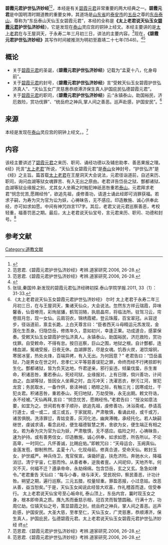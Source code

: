 {{refimprove|time=2014-09-06T14:56:57+00:00}}
'''碧霞元君护世弘济妙经'''<ref> {{Cite book | author =  | title = 道藏| location = 中国 | publisher = 文物出版社、上海书店、天津古籍出版社联合出版 | date = 1988 | pages = 44 | ISBN = 9787805695280 | language = 中文 }} </ref><ref name="B">范恩君.《碧霞元君护世弘济妙经》考辨.道家研究.2006, 26-28.</ref>，本经是有关[[碧霞元君|碧霞元君]]非常重要的两大经典之一。'''碧霞元君'''是中国明清时期道教的重要女神，其道场是[[山东省|山东省]]的[[泰安市|泰安市]]的[[五岳|五岳]]之尊的[[东岳|东岳]][[泰山|泰山]]，尊称为“东岳泰山天仙玉女碧霞元君”，本经的全称是'''《太上老君说天仙玉女[[碧霞元君|碧霞元君]]护世弘济妙经'''》，它是发现在[[泰山|泰山]]灵应宫的铜钟上经文。本经主要讲的是[[太上老君|太上老君]]在与王屋洞天，于永寿二年三月初三日，讲法的主要内容。<ref name="B">范恩君.《碧霞元君护世弘济妙经》考辨.道家研究.2006, 26-28.</ref>现在，'''《碧霞元君护世弘济妙经》'''其写作时间被推测为明初至嘉靖二十七年(1548)。<ref name="D">{{Cite web |url=http://www.douban.com/group/topic/16305595/ |title=《碧霞元君护世弘济妙经》考辨 |accessdate=2014-10-04 |archive-date=2014-10-06 |archive-url=https://web.archive.org/web/20141006112853/http://www.douban.com/group/topic/16305595/ |dead-url=no }}</ref><ref name="C"> 张琰,秦国帅.新发现的碧霞元君弘济经碑初探.泰山学院学报.2011, 33（1）：31-33.</ref>

== 概论 ==
* 关于[[碧霞元君|碧霞元君]]的圣诞，《'''碧霞元君护世弘济妙经'''》记载为“孟夏十八，化身母前”。
* 关于[[碧霞元君|碧霞元君]]的封号，《'''碧霞元君护世弘济妙经'''》言“受敕天仙玉女碧霞护世弘济真人”、“天仙玉女广灵慈惠恭顺溥济保生真人护国庇民弘德碧霞元君”。
* 关于[[碧霞元君|碧霞元君]]的职司，《'''碧霞元君护世弘济妙经'''》云:“永镇泰山，助国裕民，济厄救险，赏功伐罪”、“统岳府之神兵,掌人间之善恶。巡声赴感，护国安民”。<ref>《太上老君说天仙玉女碧霞元君护世弘济妙经》 尔时  太上老君于永寿二年三月初三日，在与王屋洞天，集诸天仙众，大会说法。忽然东方祥云瑞霞，异味馨香，仙音嘹亮，彩珣层旙，鹤驾羽辂，执扇晶帘，将临法所。驻驾习云，帘卷扇月忽，现一女仙。云肩羽衣，锦绣霞裙，登云珠履，百宝翠冠。从容迓步，径诣道前，禀圭长跪，上白天尊言曰：“臣者西天斗母精运元炁发现，金莲化生吾身。归隐岱岳，修炼年久，意如初兴，幸逢正果。功成道合，感蒙保奏。受敕天仙玉女碧霞护世弘济真人。永镇泰山，助国裕民，济厄救险，赏功伐罪。自受敕命，不得有怠。按日巡察，巨山之围，地狱之根。自计酆都，连绪血湖，冤魂受报，日夜无休。血湖罪苦，尽是女魂。饥吞火炭，渴饮熔铜，寒居冰窐，热处炎烽，百端异拷，有入无出。为何因意？”  老君告曰：“岱岳虽狱，乃是男女在世之时，忠孝仁义平等慈善误犯之罪，命终而经不行拷掠即判生化。酆都诸狱，皆为负天达地，忤君逆亲，邪行妄违，倾巢伐蛰，杀生害命，积诸恶咎，重若泰山，死经司狱，业缘报对。上有日限，倘兴善功，计间由之。血湖等狱，皆因女人坐褥之时，血污冲天；洗濯恶衣，秽污江河，冒犯龙宫；务民取水，一备作供，亵渎神祇；晒晾之际，有触三光；因寒成灶，干犯炎君。积诸恶咎，重若泰山，死归地狱，万劫受殃，永无出期。敕文符诰，永不经被。”天仙再拜,言曰：“悯念忧苦，愿赐经怜。”老君告曰：“授汝如意法要，如宜为之。世间若有孝子顺孙，欲追先祖，虔修善功，沐浴斋戒，恭请高行道士，或一或二，或三或五，于家就观，严肃敬慎，看诵此经，或千或万，诸苦俱脱。洗涤罪愆，青姑变善，灰河化池，幽爽滞魄，承经托化。若人缺嗣继世，虔诚求请，看念此经，便生福德智慧之男，舍欲为女，便生端正有相之女。若为寿为灾为官为讼为妖，严肃敬慎，无不感应。临险之时，心祷昧告，速为护持。或有善男信女，印造散施，诚心供奉，如求如愿，所告所以。不论高卑，一时同仁。凡怀善诚，比赐庇佑。”即敕咒曰：“天母运合，玉阙真仙。金莲发苞，御制熊然。孟夏十八，化现母前。修真合道，受命天仙。敕封玉女，护世威严。神兵侍卫，鬼官俟宣。诛锄奸盗，扶危济险。奔驰水火，降福消愆。清宁宇宙，仁慈而怜。从善者奉，逆我者亶。人间祀仰，天地齐年。何灾不灭，何福不迁？遵承帝命，永劫绵绵。包含岱岳，玄之又玄。急急如律令。”老君重告  天仙曰：“每与小春，继与泽天，受民祝仰，察民善恶，计功计咎。朔望之期，遍行巡察。三元五腊，校量轻重。罪盈恶报，小过息姑。改恶从善，益当恕矣。”于是，天仙玉女闻说此经皆大欢喜，作礼稽首而退，信受奉行。 太上老君说天仙宝号至心皈命礼  泰山顶上，东岳内宫，曩时现玉女之身，根本即帝真之质。膺九炁而垂慈示相，冠百灵而智慧圆融。行满十方，功周亿劫。位镇天仙之号，策显碧霞之封。统岳府之神兵，掌人间之善恶。巡声赴感，护国安民。大圣大慈，至孝至仁，天仙玉女，广灵慈惠，恭顺溥济，保生真人，护国庇民，弘德碧霞元君。太上老君说天仙玉女碧霞元君护世弘济妙经 终</ref>

== 来源 ==
本经是发现在[[泰山|泰山]]灵应宫的铜钟上经文。。<ref name="B">范恩君.《碧霞元君护世弘济妙经》考辨.道家研究.2006, 26-28.</ref>

== 内容 ==
该经主要讲述了[[碧霞元君|碧霞元君]]之来历、职司、诵经功德以及辅忠助孝、善恶果报之理。《经》托言“[[太上老君|太上老君]]”所说，“天仙玉女碧霞元君”是[[泰山|泰山]]女神封号，“护世弘济”是《经》之主旨。篇首载[[太上老君|太上老君]]在王屋洞天大会说法，元君径诣道前，自述来历、职司，询问血湖等狱女魂罪苦、有入无出之原由。老君详告岱岳之狱、酆都诸狱、血湖等狱业缘报之别，尤其女人坐褥之时触犯神祇恶咎重若[[泰山|泰山]]。元君拜求老君“悯念忧苦,愿赐经怜”，欲追先祖，虔修善功，请道士诵此经即可消罪获福。若求子嗣，为寿为灾为官为讼为妖，心祷昧告，无不感应。印造散施、诚心供奉此经，亦可如求如愿。中间有神咒四言117字。其后，老君又说元君巡察善恶，考校轻重，福善罚恶之期。最后，太上老君说天仙宝号，言元君来历、职司、功德和封号。<ref name="B">范恩君.《碧霞元君护世弘济妙经》考辨.道家研究.2006, 26-28.</ref>

== 参考文献 ==
{{reflist}}

[[Category:道教文献|Category:道教文献]]